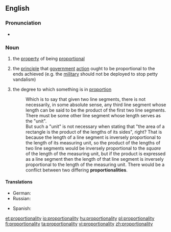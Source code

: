 ==English==

===Pronunciation===
* {{rhymes|ælɪti}}

===Noun===
{{en-noun|~|proportionalities}}

# {{context|uncountable|lang=en}} the [[property]] of being [[proportional]]
# {{context|uncountable|lang=en}} the [[principle]] that [[government]] [[action]] ought to be proportional to the ends achieved (e.g. the [[military]] should not be deployed to stop petty vandalism)
# {{context|countable|lang=en}} the degree to which something is in [[proportion]]
#: Which is to say that given two line segments, there is not necessarily, in some absolute sense, any third line segment whose length can be said to be the product of the first two line segments. There must be some other line segment whose length serves as the "unit".<br>But such a "unit" is not necessary when stating that "the area of a rectangle is the product of the lengths of its sides", right? That is because the length of a line segment is inversely proportional to the length of its measuring unit, so the product of the lengths of two line segments would be inversely proportional to the ''square'' of the length of the measuring unit, but if the product is expressed as a line segment then the length of that line segment is inversely proportional to the length of the measuring unit. There would be a conflict between two differing '''proportionalities'''.

====Translations====
{{trans-top|the property of being proportional}}
* German: {{t|de|Proportionalität|f}}
* Russian: {{t+|ru|пропорциональность|f|tr=proporcionálʹnostʹ|sc=Cyrl}}
{{trans-mid}}
* Spanish: {{t+|es|proporcionalidad|f}}
{{trans-bottom}}

[[et:proportionality]]
[[io:proportionality]]
[[hu:proportionality]]
[[pl:proportionality]]
[[fi:proportionality]]
[[ta:proportionality]]
[[vi:proportionality]]
[[zh:proportionality]]